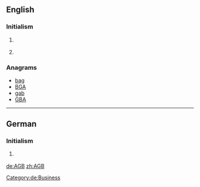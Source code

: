 {{also|ağb}}
==English==

===Initialism===
{{rfc-header|Initialism}}
{{en-initialism}}

# {{context|astronomy|lang=en}} {{initialism of|asymptotic giant branch|Asymptotic Giant Branch|lang=en}}
# {{context|business|lang=en}} {{initialism of|w:General Conditions of Business|General Conditions of Business|lang=en}} {{gloss|It is usually [[printed]] [[standard]] [[term]]s established by one [[party]] to a [[contract]], e.g. of sale or other.}}

===Anagrams===
* [[bag#English|bag]]
* [[BGA#English|BGA]]
* [[gab#English|gab]]
* [[GBA#English|GBA]]

----

==German==

===Initialism===
{{rfc-header|Initialism}}
{{de-initialism}}
 
# {{context|business|lang=de}} {{initialism of|Allgemeine Geschäftsbedingungen|lang=de}}

[[Category:de:Business]]

[[de:AGB]]
[[zh:AGB]]